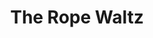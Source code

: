 ---
title: The Rope Waltz
publish: ture
tuneMeta:
    rhythm: Waltz
    type:
        - session
    tuneDots:
        - dots:
            image: 
                src: /tunes/the-rope-waltz/the-rope-waltz.jpg
                height: 1280
                width: 933
                alt: The Rope Waltz
    tuneVideo:
        - video: 
            title: The Rope Waltz played by Carolyn Francis
            src: /tunes/the-rope-waltz/the-rope-waltz.mp4
---